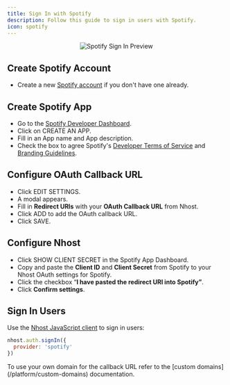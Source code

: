 ```yaml
---
title: Sign In with Spotify
description: Follow this guide to sign in users with Spotify.
icon: spotify
---
```



<p align="center">
  <img
    alt="Spotify Sign In Preview"
    src="/images/auth/spotify-signin.svg"
    width={480}
    height={267}
  />
</p>

## Create Spotify Account

- Create a new [Spotify account](https://www.spotify.com/) if you don't have one already.

## Create Spotify App

- Go to the [Spotify Developer Dashboard](https://developer.spotify.com/dashboard/).
- Click on CREATE AN APP.
- Fill in an App name and App description.
- Check the box to agree Spotify's [Developer Terms of Service](https://developer.spotify.com/terms) and [Branding Guidelines](https://developer.spotify.com/branding-guidelines).

## Configure OAuth Callback URL

- Click EDIT SETTINGS.
- A modal appears.
- Fill in **Redirect URIs** with your **OAuth Callback URL** from Nhost.
- Click ADD to add the OAuth callback URL.
- Click SAVE.

## Configure Nhost

- Click SHOW CLIENT SECRET in the Spotify App Dashboard.
- Copy and paste the **Client ID** and **Client Secret** from Spotify to your Nhost OAuth settings for Spotify.
- Click the checkbox “**I have pasted the redirect URI into Spotify”**.
- Click **Confirm settings**.

## Sign In Users

Use the [Nhost JavaScript client](/reference/javascript) to sign in users:

```js
nhost.auth.signIn({
  provider: 'spotify'
})
```

<Note>
To use your own domain for the callback URL refer to the [custom domains](/platform/custom-domains) documentation.
</Note>
